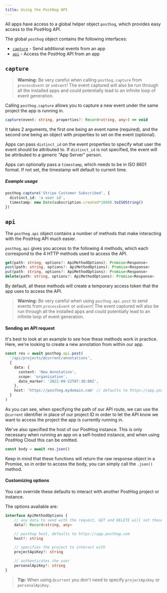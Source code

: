 ```yaml
---
title: Using the PostHog API
---
```


All apps have access to a global helper object `posthog`, which provides easy access to the PostHog API.

The global `posthog` object contains the following interfaces:
- [`capture`](#capture) - Send additional events from an app
- [`api`](#api) - Access the PostHog API from an app

## `capture`

> **Warning:** Be very careful when calling `posthog.capture` from `processEvent` or `onEvent`! The event captured will also be run through all the installed apps and could potentially lead to an infinite loop of event generation.

Calling `posthog.capture` allows you to capture a new event under the same project the app is running in.

```ts
capture(event: string, properties?: Record<string, any>) => void
```

It takes 2 arguments, the first one being an event name (required), and the second one being an object with properties to set on the event (optional).

Apps can pass `distinct_id` on the event properties to specify what user the event should be attributed to. If `distinct_id` is not specified, the event will be attributed to a generic "App Server" person.

Apps can optionally pass a `timestamp`, which needs to be in ISO 8601 format. If not set, the timestamp will default to current time.

##### Example usage

```ts
posthog.capture('Stripe Customer Subscribed', {
  distinct_id: 'a user id',
  timestamp: new Date(subscription.created*1000).toISOString()
})
```

## `api`

The `posthog.api` object contains a number of methods that make interacting with the PostHog API much easier.

`posthog.api` gives you access to the following 4 methods, which each correspond to the 4 HTTP methods used to access the API.

```ts
get(path: string, options?: ApiMethodOptions): Promise<Response>
post(path: string, options?: ApiMethodOptions): Promise<Response>
put(path: string, options?: ApiMethodOptions): Promise<Response>
delete(path: string, options?: ApiMethodOptions): Promise<Response>
```

By default, all these methods will create a temporary access token that the app uses to access the API.

> **Warning:** Be very careful when using `posthog.api.post` to send events from `processEvent` or `onEvent`! The event captured will also be run through all the installed apps and could potentially lead to an infinite loop of event generation.

#### Sending an API request

It's best to look at an example to see how these methods work in practice. Here, we're looking to create a new annotation from within our app.

```ts
const res = await posthog.api.post(
  '/api/projects/@current/annotations',
  {
    data: {
      content: 'New Annotation',
      scope: 'organization',
      date_marker: '2022-09-22T07:30:00Z',
    },
    host: 'https://posthog.mydomain.com' // defaults to https://app.posthog.com if not specified
  }
)
```

As you can see, when specifying the path of our API route, we can use the `@current` identifier in place of our project ID in order to let the API know we want to access the project the app is currently running in.

We've also specified the host of our PostHog instance. This is only necessary when running an app on a self-hosted instance, and when using PostHog Cloud this can be omitted.

```js
const body = await res.json()
```

Keep in mind that these functions will return the raw response object in a Promise, so in order to access the body, you can simply call the `.json()` method.

#### Customizing options

You can override these defaults to interact with another PostHog project or instance.

The options available are:

```ts
interface ApiMethodOptions {
    // any data to send with the request, GET and DELETE will set these as URL params
    data?: Record<string, any>

    // posthog host, defaults to https://app.posthog.com
    host?: string

    // specifies the project to interact with
    projectApiKey?: string

    // authenticates the user
    personalApiKey?: string
}
```

> **Tip:** When using `@current` you don't need to specify `projectApiKey` or `personalApiKey`.
